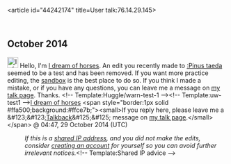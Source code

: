 <article id="44242174" title=User talk:76.14.29.145>
	<talkpage id="44242174" title="User talk:76.14.29.145">
== October 2014 ==

[[File:Information.svg|25px|alt=|link=]] Hello, I'm [[User:I dream of horses|I dream of horses]]. An edit you recently made to [[:Pinus taeda]] seemed to be a test and has been removed. If you want more practice editing, the [[Wikipedia:Sandbox|sandbox]] is the best place to do so. If you think I made a mistake, or if you have any questions, you can leave me a message on [[User_talk:I dream of horses|my talk page]]. Thanks. &lt;!-- Template:Huggle/warn-test-1 --&gt;&lt;!-- Template:uw-test1 --&gt;[[User:I dream of horses|I dream of horses]] &lt;span style=&quot;border:1px solid #ffa500;background:#ffce7b;&quot;&gt;&lt;small&gt;If you reply here, please leave me a &amp;#123;&amp;#123;[[Template:Talkback|Talkback]]&amp;#125;&amp;#125; message on [[User talk:I dream of horses|my talk page]].&lt;/small&gt;&lt;/span&gt; @  04:47, 29 October 2014 (UTC)
:''If this is a [[Network address translation|shared IP address]], and you did not make the edits, consider [[Wikipedia:Why create an account?|creating an account]] for yourself so you can avoid further irrelevant notices.''&lt;!-- Template:Shared IP advice --&gt;
	</talkpage>
</article>